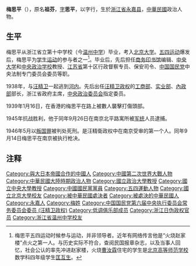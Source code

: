 {{Infobox_Person
| name = 梅思平
|image= 200px-Mei Siping.JPG
|box_width= 200px
|occupation= 政治人物
| period = 20世纪 
|birth_name= 
| sex = 男
| other_names = 梅祖芬
|birth_date=1896年
|birth_place= {{QING}}[[浙江省_(清)|浙江省]][[永嘉县|永嘉县]]
|death_date= {{death date and age|1946|9|14|1896||}}
|death_place= {{ROC-1928}}[[南京市_(中华民国)|南京市]]
| nationality = {{CHN-1928}}
| residence =
| party ={{KMT}}
| religion =
| spouse =
| relatives =
|education=
*浙江省立第十中學校（今溫州中學）
*北京大学
| past =
*[[商務印書館|商務印書館]]編輯
*[[中央大學|中央大學]]教授
*[[中央政治學校|中央政治學校]]教授
*江蘇省第十區行政督察專員
*保安司令
*中國國民黨中央法制專門委員會委員
*(汪精衛國民政府)工商部部長
*(汪精衛國民政府)實業部部長
*(汪精衛國民政府)內政部部長
*(汪精衛國民政府)浙江省政府主席
*(汪精衛國民政府)中央政治委員會指定委員
|awards= 
}}
'''梅思平'''（{{bd|1896年||1946年|9月14日|catIdx=Mei梅}}），原名'''祖芬'''，[[表字|字]]'''思平'''，以字行，生於[[浙江省|浙江省]][[永嘉县|永嘉县]]，[[中華民國|中華民國]]政治人物。

== 生平 ==
梅思平从浙江省立第十中学校（今[[温州中学|温州中学]]）毕业，考入[[北京大学|北京大学]]。[[五四运动|五四运动]]爆发后，梅思平为[[学生运动|学生运动]]的参与者之一<ref>梅思平五四运动时候参与运动，并非领导者。近年有网络传言他是“火烧赵家楼”点火之第一人。与历史实际不符合，查阅民国报章杂志，以及当事人回忆，社会公认的率先冲进赵家楼，火烧[[曹汝霖|曹汝霖]]住宅的学生是[[北京高等师范学校|北京高等师范学校]]数学科四年级学生[[匡互生|匡互生]]。</ref>。毕业后，先后担任[[商务印书馆|商务印书馆]]编辑、[[國立中央大學_(南京)|中央大学]]和[[中央政治学校|中央政治学校]]教授、[[江苏省|江苏省]]第十区行政督察专员、保安司令、[[中国国民党|中国国民党]]中央法制专门委员会委员等职。

1938年，与[[汪精卫|汪精卫]]一起逃到[[河内|河内]]。先后出任[[汪精卫政权|汪精卫政权]]的[[中华民国实业部_(汪精卫政权)|工商部]]、[[中华民国实业部_(汪精卫政权)|实业部]]、[[中华民国内政部_(汪精卫政权)|內政部]]部长，浙江省政府主席，[[中央政治委员会_(汪精卫政权)|中央政治委员会]]指定委员。

1939年1月16日，在香港的梅思平在路上被數人襲擊打傷頭部。

1945年抗战胜利，他于同年9月26日在南京北平路寓所被[[军统|军统]]人员逮捕。

1946年5月以[[叛国罪|叛国罪]]被判处死刑。是汪精衛政权中在南京受审的第一个人。同年9月14日梅思平在南京被执行枪决。

==注释==
{{Reflist}}

{{浙江行政长官}}
{{DEFAULTSORT:Mei梅}}
[[Category:與大日本帝國合作的中國人|Category:與大日本帝國合作的中國人]]
[[Category:中國第二次世界大戰人物|Category:中國第二次世界大戰人物]]
[[Category:中華民國大陸時期政治人物|Category:中華民國大陸時期政治人物]]
[[Category:國立政治大學教授|Category:國立政治大學教授]]
[[Category:國立中央大學教授|Category:國立中央大學教授]]
[[Category:中國國民黨黨員|Category:中國國民黨黨員]]
[[Category:五四運動人物|Category:五四運動人物]]
[[Category:國立北京大學校友|Category:國立北京大學校友]]
[[Category:被中華民國處決者|Category:被中華民國處決者]]
[[Category:被處決的中華民國人|Category:被處決的中華民國人]]
[[Category:永嘉人|Category:永嘉人]]
[[Category:梅姓|Category:梅姓]]
[[Category:中国国民党第六届中央执行委员会常务委员会委员_(汪精卫政权)|Category:中国国民党第六届中央执行委员会常务委员会委员 (汪精卫政权)]]
[[Category:低调俱乐部成员|Category:低调俱乐部成员]]
[[Category:浙江日伪政权官员|Category:浙江日伪政权官员]]
[[Category:浙江省温州中学校友|Category:浙江省温州中学校友]]